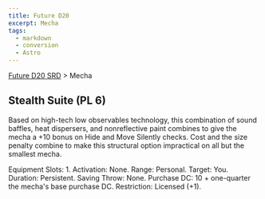 ```yaml
---
title: Future D20
excerpt: Mecha
tags:
  - markdown
  - conversion
  - Astro
---
```






[Future D20 SRD]( / ) > Mecha




## Stealth Suite (PL 6)


Based on high-tech low observables technology, this combination of sound baffles, heat dispersers, and nonreflective paint combines to give the mecha a +10 bonus on Hide and Move Silently checks. Cost and the size penalty combine to make this structural option impractical on all but the smallest mecha.



Equipment Slots: 1.
Activation: None.
Range: Personal.
Target: You.
Duration: Persistent.
Saving Throw: None.
Purchase DC: 10 + one-quarter the mecha's base purchase DC.
Restriction: Licensed (+1).



